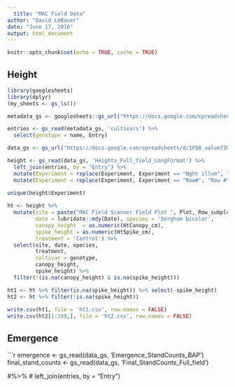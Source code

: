 ```yaml
---
  title: "MAC Field Data"
author: "David LeBauer"
date: "June 17, 2016"
output: html_document
---
```

  
```r
knitr::opts_chunk$set(echo = TRUE, cache = TRUE)
```

## Height

```r
library(googlesheets)
library(dplyr)
(my_sheets <- gs_ls())

metadata_gs <- googlesheets::gs_url("https://docs.google.com/spreadsheets/d/1s-kQc3K0h4-hfwMzKOU_zpRXN5loByIpKW8Rvw76mh0")

entries <- gs_read(metadata_gs, 'cultivars') %>% 
  select(genotype = name, Entry)

data_gs <- gs_url("https://docs.google.com/spreadsheets/d/1FQ8_ualom7ZUtr5iKiEn80vHlh9zIYpDxawpaek20Og")

height <- gs_read(data_gs, 'Heights_Full_field_LongFormat') %>% 
  left_join(entries, by = "Entry") %>% 
  mutate(Experiment = replace(Experiment, Experiment == "Nght illum", "Night Illumination")) %>% 
  mutate(Experiment = replace(Experiment, Experiment == "Row#", "Row #"))
  
unique(height$Experiment)

ht <- height %>%
  mutate(site = paste("MAC Field Scanner Field Plot ", Plot, Row_subplot), 
         date = lubridate::mdy(Date), species = 'Sorghum bicolor',
         canopy_height  = as.numeric(HtCanopy_cm), 
         spike_height = as.numeric(HtSpike_cm),
         treatment = 'Control') %>% 
  select(site, date, species,
         treatment, 
         cultivar = genotype,
         canopy_height,
         spike_height) %>%
  filter(!(is.na(canopy_height) & is.na(spike_height)))

ht1 <- ht %>% filter(is.na(spike_height)) %>% select(-spike_height)
ht2 <- ht %>% filter(!is.na(spike_height))
  
write.csv(ht1, file = 'ht1.csv', row.names = FALSE)
write.csv(ht2[1:100,], file = 'ht2.csv', row.names = FALSE)


```

## Emergence

```r

emergence <- gs_read(data_gs, 'Emergence_StandCounts_BAP')
final_stand_counts <- gs_read(data_gs, 'Final_StandCounts_Full_field') 

#%>% 
#  left_join(entries, by = "Entry") 



